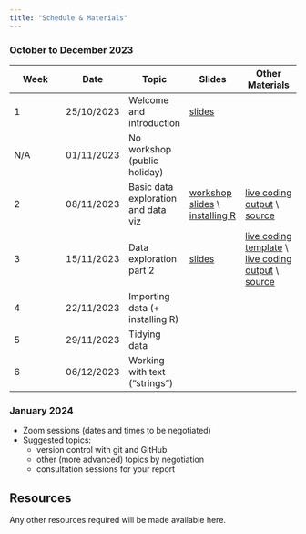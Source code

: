 ```yaml
---
title: "Schedule & Materials"
---
```

### October to December 2023

| Week | Date | Topic | Slides | Other Materials |
|------|------|------|------| ------|
| 1 | 25/10/2023 | Welcome and introduction |[slides](slides/d01_01_welcome.html){target="_blank"} |      |
| N/A | 01/11/2023 | No workshop (public holiday) |      |      |
| 2 | 08/11/2023 | Basic data exploration and data viz|[workshop slides](slides/d01_02_data_exploration_basics.html){target="_blank"} \\ [installing R](slides/d01_03_installing_R.html){target="_blank"}|[live coding output](code/week2_basic_data_exploration_live_coding.html){target="_blank"} \\ [source](https://github.com/ibsneuro/uoc_datasci/blob/main/code/week2_basic_data_exploration_live_coding.qmd){target="_blank"} |
| 3 | 15/11/2023 | Data exploration part 2 | [slides](slides/d01_04_data_exploration2.html){target="_blank"}| [live coding template](https://github.com/ibsneuro/uoc_datasci/blob/main/code/session3_live.qmd){target="_blank"} \\ [live coding output](code/session3_live_complete.html){target="_blank"} \\ [source](https://github.com/ibsneuro/uoc_datasci/blob/main/code/session3_live_complete.qmd){target="_blank"} |
| 4 | 22/11/2023 | Importing data (+ installing R) |      |      |
| 5 | 29/11/2023 | Tidying data |      |      |
| 6 | 06/12/2023 | Working with text ("strings") |      |      |

### January 2024

- Zoom sessions (dates and times to be negotiated)
- Suggested topics:
  - version control with git and GitHub
  - other (more advanced) topics by negotiation
  - consultation sessions for your report

## Resources

Any other resources required will be made available here.

